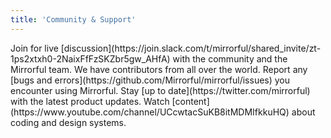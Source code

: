 ```yaml
---
title: 'Community & Support'
---
```


<CardGroup cols={2}>
  <Card title="Slack" icon="slack" color="#9F7AEA">
    Join for live
    [discussion](https://join.slack.com/t/mirrorful/shared_invite/zt-1ps2xtxh0-2NaixFfFzSKZbr5gw_AHfA)
    with the community and the Mirrorful team. We have contributors from all
    over the world.
  </Card>
  <Card title="GitHub Issues" icon="github-alt" color="#9F7AEA">
    Report any [bugs and errors](https://github.com/Mirrorful/mirrorful/issues)
    you encounter using Mirrorful.
  </Card>
  <Card title="Twitter" icon="twitter" color="#9F7AEA">
    Stay [up to date](https://twitter.com/mirrorful) with the latest product
    updates.
  </Card>
  <Card title="YouTube" icon="youtube" color="#9F7AEA">
    Watch [content](https://www.youtube.com/channel/UCcwtacSuKB8itMDMIfkkuHQ)
    about coding and design systems.
  </Card>
</CardGroup>
